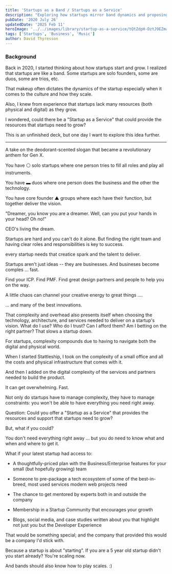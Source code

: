 ```yaml
---
title: 'Startups as a Band / Startups as a Service'
description: "Exploring how startups mirror band dynamics and proposing a 'Startup as a Service' model to provide essential resources for growth."
pubDate: '2020 July 26'
updatedDate: '2025 Feb 11'
heroImage: '../../images/library/startup-as-a-service/tQtZdpH-DztJ9EZma3Qbq.png'
tags: ['Startups', 'Business', 'Music']
author: David Thyresson
---
```



### Background

Back in 2020, I started thinking about how startups start and grow. I realized that startups are like a band. Some startups are solo founders, some are duos, some are trios, etc.

That makeup often dictates the dynamics of the startup especially when it comes to the culture and how they scale.

Also, I knew from experience that startups lack many resources (both physical and digital) as they grow.

I wondered, could there be a "Startup as a Service" that could provide the resources that startups need to grow?

This is an unfinished deck, but one day I want to explore this idea further.

---

<MarkdownPostImage path="startup-as-a-service/startup-as-a-service.001.jpeg" alt="Startups as a Service Band" class="shadow-lg" />

A take on the deodorant-scented slogan that became a revolutionary anthem for Gen X.

<MarkdownPostImage path="startup-as-a-service/startup-as-a-service.002.jpeg" alt="Startups as a Service Band" class="shadow-lg" />

You have ⚪ solo startups where one person tries to fill all roles and play all instruments.

You have ▬ duos where one person does the business and the other the technology.

You have core founder ▲ groups where each have their function, but together deliver the vision.

<MarkdownPostImage path="startup-as-a-service/startup-as-a-service.003.jpeg" alt="Startups as a Service Band" class="shadow-lg" />

"Dreamer, you know you are a dreamer.
Well, can you put your hands in your head? Oh no!"

<MarkdownPostImage path="startup-as-a-service/startup-as-a-service.004.jpeg" alt="Startups as a Service Band" class="shadow-lg" />

CEO's living the dream.

<MarkdownPostImage path="startup-as-a-service/startup-as-a-service.005.jpeg" alt="Startups as a Service Band" class="shadow-lg" />

Startups are hard and you can't do it alone. But finding the right team and having clear roles and responsibilities is key to success.

<MarkdownPostImage path="startup-as-a-service/startup-as-a-service.006.jpeg" alt="Startups as a Service Band" class="shadow-lg" />

every startup needs that creatice spark and the talent to deliver.

<MarkdownPostImage path="startup-as-a-service/startup-as-a-service.007.jpeg" alt="Startups as a Service Band" class="shadow-lg" />

Startups aren't just ideas -- they are businesses. And busineses become comples ... fast.

Find your ICP. Find PMF. Find great design partners and people to help you on the way.

<MarkdownPostImage path="startup-as-a-service/startup-as-a-service.008.jpeg" alt="Startups as a Service Band" class="shadow-lg" />

A little chaos can channel your creative energy to great things ....

<MarkdownPostImage path="startup-as-a-service/startup-as-a-service.009.jpeg" alt="Startups as a Service Band" class="shadow-lg" />

... and many of the best innovations.

<MarkdownPostImage path="startup-as-a-service/startup-as-a-service.010.jpeg" alt="Startups as a Service Band" class="shadow-lg" />

That complexity and overhead also presents itself when choosing the technology, architecture, and services needed to deliver on a startup's vision. What do I use? Who do I trust? Can I afford them? Am I betting on the right partner? That slows a startup down.

<MarkdownPostImage path="startup-as-a-service/startup-as-a-service.011.jpeg" alt="Startups as a Service Band" class="shadow-lg" />

For startups, complexity compounds due to having to navigate both the digital and physical world.

<MarkdownPostImage path="startup-as-a-service/startup-as-a-service.012.jpeg" alt="Startups as a Service Band" class="shadow-lg" />

When I started Stattleship, I took on the complexity of a small office and all the costs and physical infrastructure that comes with it.

<MarkdownPostImage path="startup-as-a-service/startup-as-a-service.013.jpeg" alt="Startups as a Service Band" class="shadow-lg" />

And then I added on the digital complexity of the services and partners needed to build the product.

<MarkdownPostImage path="startup-as-a-service/startup-as-a-service.014.jpeg" alt="Startups as a Service Band" class="shadow-lg" />

It can get overwhelming. Fast.

Not only do startups have to manage complexity, they have to manage constraints: you won't be able to have everything you need right away.

<MarkdownPostImage path="startup-as-a-service/startup-as-a-service.019.jpeg" alt="Startups as a Service Band" class="shadow-lg" />

Question: Could you offer a "Startup as a Service" that provides the resources and support that startups need to grow?

<MarkdownPostImage path="startup-as-a-service/startup-as-a-service.020.jpeg" alt="Startups as a Service Band" class="shadow-lg" />

But, what if you could?

You don't need everything right away ... but you do need to know what and when and where to get it.

What if your latest startup had access to:

- A thoughtfully-priced plan with the Business/Enterprise features for your small (but hopefully growing) team

- Someone to pre-package a tech ecosystem of some of the best-in-breed, most used services modern web projects need

- The chance to get mentored by experts both in and outside the company

- Membership in a Startup Community that encourages your growth

- Blogs, social media, and case studies written about you that highlight not just you but the Developer Experience

That would be something special; and the company that provided this would be a company I'd stick with.

<MarkdownPostImage path="startup-as-a-service/startup-as-a-service.021.jpeg" alt="Startups as a Service Band" class="shadow-lg" />

Because a startup is about "starting". If you are a 5 year old startup didn't you start already? You're scaling now.

And bands should also know how to play scales. :)
